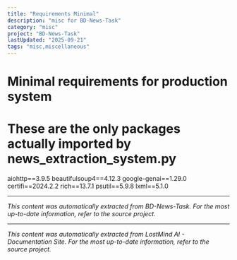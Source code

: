```yaml
---
title: "Requirements Minimal"
description: "misc for BD-News-Task"
category: "misc"
project: "BD-News-Task"
lastUpdated: "2025-09-21"
tags: "misc,miscellaneous"
---
```


# Minimal requirements for production system
# These are the only packages actually imported by news_extraction_system.py

aiohttp==3.9.5
beautifulsoup4==4.12.3
google-genai==1.29.0
certifi==2024.2.2
rich==13.7.1
psutil==5.9.8
lxml==5.1.0

---
*This content was automatically extracted from BD-News-Task. For the most up-to-date information, refer to the source project.*


---
*This content was automatically extracted from LostMind AI - Documentation Site. For the most up-to-date information, refer to the source project.*
